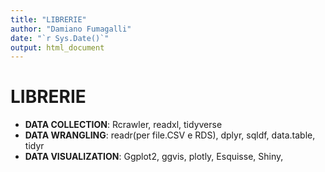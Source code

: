 ```yaml
---
title: "LIBRERIE"
author: "Damiano Fumagalli"
date: "`r Sys.Date()`"
output: html_document
---
```

# LIBRERIE


* **DATA COLLECTION**: Rcrawler, readxl, tidyverse
* **DATA WRANGLING**: readr(per file.CSV e RDS), dplyr, sqldf, data.table, tidyr
* **DATA VISUALIZATION**: Ggplot2, ggvis, plotly, Esquisse, Shiny, 
